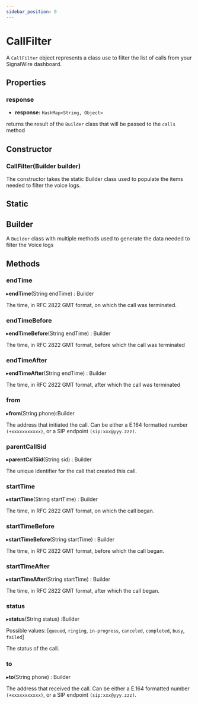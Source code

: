 ```yaml
---
sidebar_position: 0
---
```


# CallFilter

A `CallFilter` object represents a class use to filter the list of calls from your SignalWire dashboard.

## Properties

### response

- **response:** `HashMap<String, Object>`

returns the result of the `Builder` class that will be passed to the `calls` method

## Constructor

### CallFilter(Builder builder)

The constructor takes the static Builder class used to populate the items needed to filter the voice logs.

## Static

## Builder

A `Builder` class with multiple methods used to generate the data needed to filter the Voice logs

## Methods

### endTime

▸**endTime**(String endTime) : Builder

The time, in RFC 2822 GMT format, on which the call was terminated.

### endTimeBefore

▸**endTimeBefore**(String endTime) : Builder

The time, in RFC 2822 GMT format, before which the call was terminated

### endTimeAfter

▸**endTimeAfter**(String endTime) : Builder

The time, in RFC 2822 GMT format, after which the call was terminated

### from

▸**from**(String phone):Builder

The address that initiated the call. Can be either a E.164 formatted number `(+xxxxxxxxxxx)`, or a SIP endpoint `(sip:xxx@yyy.zzz)`.

### parentCallSid

▸**parentCallSid**(String sid) : Builder

The unique identifier for the call that created this call.

### startTime

▸**startTime**(String startTime) : Builder

The time, in RFC 2822 GMT format, on which the call began.

### startTimeBefore

▸**startTimeBefore**(String startTime) : Builder

The time, in RFC 2822 GMT format, before which the call began.

### startTimeAfter

▸**startTimeAfter**(String startTime) : Builder

The time, in RFC 2822 GMT format, after which the call began.

### status

▸**status**(String status) :Builder

Possible values: [`queued`, `ringing`, `in-progress`, `canceled`, `completed`, `busy`, `failed`]

The status of the call.

### to

▸**to**(String phone) : Builder

The address that received the call. Can be either a E.164 formatted number `(+xxxxxxxxxxx)`, or a SIP endpoint `(sip:xxx@yyy.zzz)`.

